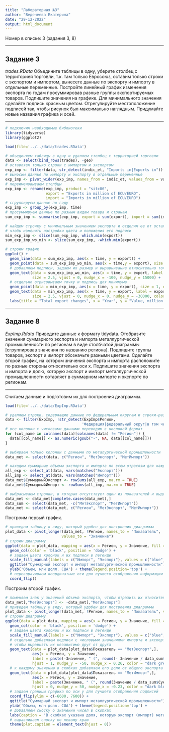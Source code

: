 ```yaml
---
title: "Лабораторная №3"
author: "Веденеева Екатерина"
date: "29-12-2022"
output: html_document
---
```

Номер в списке: 3 (задания 3, 8)

---

## Задание 3
_trades.RData_
Объедините таблицы в одну, уберите столбец с территорией торговли, т.к. там только Евросоюз, оставим только строки с экспортом и импортом, вынесете данные по экспорту и импорту в отдельные переменные. Постройте линейный график изменения экспорта по годам просуммировав разные группы экспортируемых товаров. Подпишите значения на графике. Для минимального значения сделайте подпись красным цветом. Отрегулируйте местоположение подписей так, чтобы рисунок был максимально наглядным. Придумайте новые названия графика и осей.

---

```r
# подключим необходимые библиотеки
library(tidyverse)
library(ggplot2)
```

```r
load(file='../../data/trades.RData')

# объединяем таблицы в одну и удаляем столбец с территорией торговли
data <- select(bind_rows(trades), -geo)
# оставляем только строки с импортом и экспортом
exp_imp <- filter(data, str_detect(indic_et, "Imports in|Exports in"))
# выносим данные по импорту и экспорту в отдельные переменные
exp_imp <- pivot_wider(exp_imp, names_from = indic_et, values_from = values)
# переименовываем столбцы
exp_imp <- rename(exp_imp, product = "sitc06", 
                  export = "Exports in million of ECU/EURO", 
                  import = "Imports in million of ECU/EURO")
# сгруппируем данные по году
exp_imp <- group_by(exp_imp, time)
# просуммируем данные по разным видам товара и странам
sum_exp_imp <- summarise(exp_imp, export = sum(export), import = sum(import))
```

```r
# найдем строчку с минимальным значением экспорта и отделим ее от остальных,
# чтобы изменить настройки цвета и положения его подписи
min_exp_imp <- slice(sum_exp_imp, which.min(export))
sum_exp_imp_wo_min <- slice(sum_exp_imp, -which.min(export))

# строим график
ggplot() +
  geom_line(data = sum_exp_imp, aes(x = time, y = export)) +
  geom_point(data = sum_exp_imp_wo_min, aes(x = time,y = export), size = 1) +
  # добавляем подписи, задаем их размер и выравнивание относительно точек графика
  geom_text(data = sum_exp_imp_wo_min, aes(x = time, y = export, label = export), 
            size = 2.5, vjust = 0, nudge_x = -100, nudge_y = 15000) +
  # отдельно отрисовываем точку и подпись для минимума
  geom_point(data = min_exp_imp, aes(x = time, y = export), size = 1, color = "red") +
  geom_text(data = min_exp_imp, aes(x = time, y = export, label = export), 
            size = 2.5, vjust = 0, nudge_x = 0, nudge_y = -30000, color = "red") +
  labs(title = "Total export changes", x = "Year", y = "Value, million of ECU/EURO")

```

---

## Задание 8
_ExpImp.Rdata_ 
Приведите данные к формату tidydata. Отобразите значения суммарного экспорта и импорта металлургической промышленности по регионам в виде столбчатой диаграммы [сгруппировав значения по названию региона]. Подпишите группы товаров, экспорт и импорт обозначьте разными цветами. Сделайте второй график, на котором значения экспорта и импорта расположите по разные стороны относительно оси x. Подпишите значения экспорта и импорта и долю, которую экспорт и импорт металлургической промышленности сотавляет в суммарном импорте и экспорте по регионам.

---

Считаем данные и подготовим их для построения диаграммы.
```r
load(file='../../data/ExpImp.RData')

# удаляем строки, содержащие данные по федеральным округам и строки-разделители
data <- filter(ExpImp, !str_detect(ExpImp$Регион, 
                                  'Федерация|федеральный округ|в том числе'))
# все колонки с числовыми данными переводим в числовой формат
for (col_name in colnames(data)[colnames(data) != "Регион"]) {
  data[[col_name]] <- as.numeric(gsub("-", NA, data[[col_name]]))
}

# выбираем только колонки с данными по металургической промышленности
data_met <- select(data, c("Регион", "МетЭкспорт", "МетИмпорт"))

# находим суммарные объемы экспорта и импорта по всем отраслям для каждого региона
all_exp <- select_at(data, vars(matches("Экспорт")))
all_imp <- select_at(data, vars(matches("Импорт")))
data_met$СуммарныйЭкспорт <- rowSums(all_exp, na.rm = TRUE)
data_met$СуммарныйИмпорт <- rowSums(all_imp, na.rm = TRUE)

# выбрасываем строчки, в которых отсутствует один из показателей и выделяем суммарные показатели в отдельную таблицу
data_met <- data_met[complete.cases(data_met),]
data_sum <- select(data_met, -c("МетЭкспорт", "МетИмпорт"))
data_met <- select(data_met, c("Регион", "МетЭкспорт", "МетИмпорт"))
```

Построим первый график.
```r
# приведем таблицу к виду, который удобен для построения диаграммы
plot_data <- pivot_longer(data_met, !Регион, names_to = "Показатель", 
                         values_to = "Значение")
# строим диаграмму
ggplot(data = plot_data, mapping = aes(x = Регион, y = Значение, fill = Показатель)) +
  geom_col(color = 'black', position = 'dodge') +
  # задаем цвета колонок и их подписи в легенде
  scale_fill_manual(labels = c("Импорт", "Экспорт"), values = c("blue", "green")) +
  ggtitle("Суммарный экспорт и импорт металлургической промышленности") +
  ylab('Объем, млн долл. США') + theme(legend.position='top') +
  # переворачиваем координатные оси для лучшего отображения информации
  coord_flip()
```

Построим второй график.
```r
# поменяем знак у значений объема экспорта, чтобы отразить их относительно вертикальной оси
data_met[,"МетЭкспорт"] <- -data_met[,"МетЭкспорт"]
# приведем таблицу к виду, который удобен для построения диаграммы
plot_data <- pivot_longer(data_met, !Регион, names_to = "Показатель", values_to = "Значение")
# строим диаграмму
ggplot(data = plot_data, mapping = aes(x = Регион, y = Значение, fill = Показатель)) +
  geom_col(color = 'black', position = 'dodge') +
  # задаем цвета колонок и их подписи в легенде
  scale_fill_manual(labels = c("Импорт", "Экспорт"), values = c("blue", "green")) +
  # отдельно добавляем подписи с числовыми значениями импорта и экспорта, 
  # чтобы выравнять их независимо друг от друга
  geom_text(data = plot_data[plot_data$Показатель == "МетЭкспорт",], 
            aes(x = Регион, y = Значение, 
            label = paste(-Значение, " (", round(- Значение / data_sum$СуммарныйЭкспорт * 100, digits = 1), "%)", sep = "")), 
            hjust = 1, nudge_y = -50, nudge_x = 0.26, color = "dark green") +
  # к каждому значению в скобках добавляем его долю от общего экспорта (импорта) в регионе
  geom_text(data = plot_data[plot_data$Показатель == "МетИмпорт",], 
            aes(x = Регион, y = Значение, 
            label = paste(Значение, " (", round(Значение / data_sum$СуммарныйИмпорт * 100, digits = 1), "%)", sep = "")), 
            hjust = 0, nudge_y = 50, nudge_x = -0.23, color = "dark blue") +
  # задаем границы графика по оси y для лучшего отображения подписей
  coord_flip(ylim = c(-6600, 7600)) +
  ggtitle("Суммарный экспорт и импорт металлургической промышленности") +
  ylab('Объем, млн долл. США') + theme(legend.position='top') +
  # добавляем сноску о значении чисел в скобках
  labs(caption = "В скобках указана доля, которую экспорт (импорт) металлургической промышленности соcтавляет в суммарном экспорте (импорте) по региону") +
  # выравниваем сноску по левому краю
  theme(plot.caption = element_text(hjust = 0))
```
